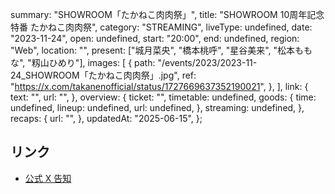   summary: "SHOWROOM「たかねこ肉肉祭」",
  title: "SHOWROOM 10周年記念特番 たかねこ肉肉祭",
  category: "STREAMING",
  liveType: undefined,
  date: "2023-11-24",
  open: undefined,
  start: "20:00",
  end: undefined,
  region: "Web",
  location: "",
  present: ["城月菜央", "橋本桃呼", "星谷美来", "松本ももな", "籾山ひめり"],
  images: [
    {
      path: "/events/2023/2023-11-24_SHOWROOM「たかねこ肉肉祭」.jpg",
      ref: "https://x.com/takanenofficial/status/1727669637352190021",
    },
  ],
  link: {
    text: "",
    url: "",
  },
  overview: {
    ticket: "",
    timetable: undefined,
    goods: {
      time: undefined,
      lineup: undefined,
      url: undefined,
    },
    streaming: undefined,
  },
  recaps: {
    url: "",
  },
  updatedAt: "2025-06-15",
};

## リンク

- [公式 X 告知](https://x.com/takanenofficial/status/1727669637352190021)
